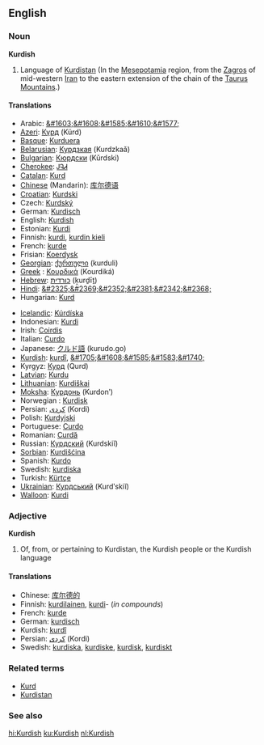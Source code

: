 ==English==

===Noun===
'''Kurdish'''
# Language of [[Kurdistan]] (In the [[Mesepotamia]] region, from the [[Zagros]] of mid-western [[Iran]] to the eastern extension of the chain of the [[Taurus Mountains]].)

====Translations====
{{top}}
*Arabic: [[&#1603;&#1608;&#1585;&#1610;&#1577;]]
*[[w:Azeri language|Azeri]]: [[Күрд]] (Kürd)
*[[w:Basque language|Basque]]: [[Kurduera]]
*[[Belarusian]]: [[Курдзкая]] (Kurdzkaǎ)
*[[w:Bulgarian language|Bulgarian]]: [[Кюрдски]] (Kǔrdski)
*[[Cherokee]]: [[ᎫᎸᏗ]]
*[[w:Catalan language|Catalan]]: [[Kurd]]
*[[w:Chinese language|Chinese]] (Mandarin): [[库尔德语]]
*[[Croatian]]: [[Kurdski]]
*Czech: [[Kurdský]]
*German: [[Kurdisch]]
*English: [[Kurdish]]
*Estonian: [[Kurdi]]
*Finnish: [[kurdi#Finnish|kurdi]], [[kurdin kieli]]
*French: [[kurde]] {{m}}
*Frisian: [[Koerdysk]]
*[[Georgian]]: [[ქურთული]] (kurduli)
*[[w:Greek language|Greek]]<!-- Please note that this makes sense, so that Greek (Modern) and Greek (Ancient) are both listed under 'G' -->: [[Κουρδικά]] (Kourdiká)
*[[w:Hebrew language|Hebrew]]: [[כורדית]] (ḵurḏīṯ)
*[[Hindi]]: [[&#2325;&#2369;&#2352;&#2381;&#2342;&#2368;]]
*Hungarian: [[Kurd]]
{{mid}}
*[[w:Icelandic language|Icelandic]]: [[Kúrdíska]]
*Indonesian: [[Kurdi]]
*Irish: [[Coirdis]]
*Italian: [[Curdo]]
*Japanese: [[クルド語]] (kurudo.go)
*[[Kurdish]]: [[kurdî]], [[&#1705;&#1608;&#1585;&#1583;&#1740;]]
*Kyrgyz: [[Курд]] (Qurd)
*[[w:Latvian language|Latvian]]: [[Kurdu]]
*[[w:Lithuanian language|Lithuanian]]: [[Kurdiškai]]
*[[Moksha]]: [[Курдонь]] (Kurdonʹ)
*Norwegian<!--do not wikify--><!--Is “wikify” synonymous with “edit mercilessly”?-->: [[Kurdisk]]
*Persian: [[كردی]] (Kordi)
*Polish: [[Kurdyjski]]
*Portuguese: [[Curdo]]
*Romanian: [[Curdă]]
*Russian: [[Курдский]] (Kurdskiĭ)
*[[Sorbian]]: [[Kurdišćina]]
*Spanish: [[Kurdo]]
*Swedish: [[kurdiska]]
*Turkish: [[Kürtçe]]
*[[w:Ukrainian language|Ukrainian]]: [[Курдський]] (Kurdʹskiĭ)
*[[w:Walloon language|Walloon]]: [[Kurdi]]
{{bottom}}

===Adjective===
'''Kurdish'''

# Of, from, or pertaining to Kurdistan, the Kurdish people or the Kurdish language

====Translations====
*Chinese: [[库尔德的]]
*Finnish: [[kurdilainen]], [[kurdi#Finnish|kurdi]]- (''in compounds'')
*French: [[kurde]]
*German: [[kurdisch]]
*Kurdish: [[kurdî]]
*Persian: [[كردی]]  (Kordi)
*Swedish: [[kurdiska]], [[kurdiske]], [[kurdisk]], [[kurdiskt]]

===Related terms===
*[[Kurd]]
*[[Kurdistan]]

===See also===
{{interwiktionary|code=ku}}
[[hi:Kurdish]]
[[ku:Kurdish]]
[[nl:Kurdish]]